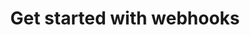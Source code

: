 ---
title: 'Get started with webhooks'
sidebarTitle: 'Webhooks'
description: 'Stream Postgres changes to a webhook endpoint'
---